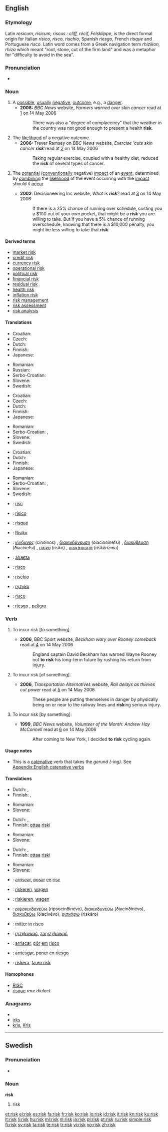 {{wikipedia}}
{{Wikisource1911Enc|risk}}
==English==

===Etymology===
{{unreferenced}} <!-- contradicts OED for "risk" and DRAE for "riesgo"; disputed at [[Wiktionary:Feedback]] -->
Latin ''resicum, risicum, riscus : cliff, récif, Felsklippe'', is the direct formal
origin for Italian ''risico, risco, rischio'', Spanish ''riesgo'', French ''risque'' and Portuguese ''risco''.  Latin word comes from a Greek navigation term ''rhizikon, rhiza'' which meant "root, stone, cut of the firm land" and was a metaphor for "difficulty to avoid in the sea".

===Pronunciation===
* {{audio|En-us-risk.ogg|Audio (US)}}

===Noun===
{{en-noun}}

# A [[possible]], [[usually]] [[negative]], [[outcome]], e.g., a [[danger]].
#* '''2006:''' ''BBC News'' website, ''Farmers warned over skin cancer'' read at [http://news.bbc.co.uk/1/hi/northern_ireland/4764525.stm] on 14 May 2006
#*: There was also a "degree of complacency" that the weather in the country was not good enough to present a health '''risk'''.
# The [[likelihood]] of a negative outcome.
#* '''2006:''' Trever Ramsey on ''BBC News'' website, ''Exercise 'cuts skin cancer '''risk'''' ''read at [http://news.bbc.co.uk/1/hi/health/4764535.stm] on 14 May 2006
#*: Taking regular exercise, coupled with a healthy diet, reduced the '''risk''' of several types of cancer.
# {{italbrac|Formal use in business, engineering, etc.}} The [[potential]] ([[conventionally]] negative) [[impact]] of an [[event]], determined by [[combining]] the [[likelihood]] of the event occurring with the [[impact]] should it [[occur]].
#* '''2002''': Decisioneering Inc website, ''What is '''risk'''?'' read at [http://www.decisioneering.com/risk-analysis.html] on 14 May 2006
#*: If there is a 25% chance of running over schedule, costing you a $100 out of your own pocket, that might be a '''risk''' you are willing to take. But if you have a 5% chance of running overschedule, knowing that there is a $10,000 penalty, you might be less willing to take that '''risk'''.

====Derived terms====
* [[market risk]]
* [[credit risk]]
* [[currency risk]]
* [[operational risk]]
* [[political risk]]
* [[financial risk]]
* [[residual risk]]
* [[health risk]]
* [[inflation risk]]
* [[risk management]]
* [[risk assessment]]
* [[risk analysis]]

====Translations====
{{trans-top|possible, usually negative, outcome}}
* Croatian: {{t-|hr|rizik|m|alt=rìzik}}
* Czech: {{t-|cs|riziko|n}}
* Dutch: {{t+|nl|risico|n}}
* Finnish: {{t+|fi|riski}}
* Japanese: {{t+|ja|リスク|tr=risuku}}
{{trans-mid}}
* Romanian: {{t+|ro|risc|n}}
* Russian: {{t+|ru|риск|m}}
* Serbo-Croatian: {{tø|sh|rizik|xs=Serbo-Croatian}}
* Slovene: {{t+|sl|tveganje|n}}
* Swedish: {{t+|sv|risk|c}}
{{trans-bottom}}

{{trans-top|likelihood of a negative outcome}}
* Croatian: {{t-|hr|rizik|m|alt=rìzik}}
* Czech: {{t-|cs|riziko|n}}
* Dutch: {{t+|nl|risico|n}}
* Finnish: {{t+|fi|riski}}
* Japanese: {{t+|ja|リスク|tr=risuku}}
{{trans-mid}}
* Romanian: {{t+|ro|risc|n}}
* Serbo-Croatian: {{tø|sh|rizik|xs=Serbo-Croatian}},  {{tø|sh|opasnost|xs=Serbo-Croatian}}
* Slovene: {{t+|sl|tveganje|n}}
* Swedish: {{t+|sv|risk|c}}
{{trans-bottom}}

{{trans-top|potential (conventionally negative) impact of an event}}
* Croatian: {{t-|hr|rizik|m|alt=rìzik}}
* Dutch: {{t+|nl|risico|n}}
* Finnish: {{t+|fi|riski}}
* Japanese: {{t+|ja|リスク|tr=risuku}}
{{trans-mid}}
* Romanian: {{t+|ro|risc|n}}
* Serbo-Croatian: {{tø|sh|rizik|xs=Serbo-Croatian}},  {{tø|sh|opasnost|xs=Serbo-Croatian}}
* Slovene: {{t+|sl|tveganje|n}}
* Swedish: {{t+|sv|risk|c}}
{{trans-bottom}}

{{checktrans-top}}
* {{ttbc|Catalan}}: [[risc]] {{m}}
* {{ttbc|Dutch}}: [[risico]] {{n}}
* {{ttbc|French}}: [[risque]] {{m}}
* {{ttbc|German}}: [[Risiko]] {{n}}
* {{ttbc|Greek}}: [[κίνδυνος]] (cínðinos) {{m}}, [[διακινδύνευση]] (ðiacinðínefsi) {{f}}, [[διακύβευση]] (ðiacívefsi) {{f}}, [[ρίσκο]] (rísko) {{n}}, [[ρισκάρισμα]] (riskárizma) {{n}}
{{trans-mid}}
* {{ttbc|Icelandic}}: [[áhætta]] {{f}}
* {{ttbc|Interlingua}}: [[risco]]
* {{ttbc|Italian}}: [[rischio]] {{m}}
* {{ttbc|Polish}}: [[ryzyko]] {{n}}
* {{ttbc|Portuguese}}: [[risco]] {{m}}
* {{ttbc|Spanish}}: [[riesgo]] {{m}}, [[peligro]] {{m}}
{{trans-bottom}}

===Verb===
{{en-verb|risks|risking|risked}}

# {{transitive}} To incur risk [to something].
#* '''2006''', BBC Sport website, ''Beckham wary over Rooney comeback'' read at [http://news.bbc.co.uk/sport1/hi/football/world_cup_2006/teams/england/4769433.stm] on 14 May 2006
#*: England captain David Beckham has warned Wayne Rooney not '''to risk''' his long-term future by rushing his return from injury.
# {{transitive}} To incur risk [of something].
#* '''2006''', ''Transportation Alternatives'' website, ''Rail delays as thieves cut power'' read at [http://news.bbc.co.uk/1/hi/england/merseyside/4972476.stm] on 14 May 2006
#*: These people are putting themselves in danger by physically being on or near to the railway lines and '''risk'''ing serious injury.
# {{transitive}} To incur risk [by something].
#* '''1999''', ''BBC News'' website, ''Volunteer of the Month: Andrew Hay McConnell'' read at [http://www.transalt.org/press/magazine/994Summer/12volunteer.html] on 14 May 2006
#*: After coming to New York, I decided '''to risk''' cycling again.

====Usage notes====
* This is a [[catenative]] verb that takes the ''gerund (-ing)''. See [[Appendix:English catenative verbs]]

====Translations====
{{trans-top|to incur risk to something}}
* Dutch: {{t|nl|risico nemen}},  {{t|nl|riskeren}}
* Finnish: {{t+|fi|vaarantaa}}, {{t-|fi|riskeerata}}
{{trans-mid}}
* Romanian: {{t+|ro|risca}}
* Slovene: {{t+|sl|tvegati}}
{{trans-bottom}}

{{trans-top|to incur risk of something}}
* Dutch: {{t|nl|risico nemen}},  {{t|nl|riskeren}}
* Finnish: [[ottaa]] [[riski]]
{{trans-mid}}
* Romanian: {{t+|ro|risca}}
* Slovene: {{t+|sl|tvegati}}
{{trans-bottom}}

{{trans-top|to incur risk by something}}
* Dutch: {{t|nl|risico nemen}},  {{t|nl|riskeren}}
* Finnish: [[ottaa]] [[riski]]
{{trans-mid}}
* Romanian: {{t+|ro|risca}}
* Slovene: {{t+|sl|tvegati}}
{{trans-bottom}}

{{checktrans-top}}
* {{ttbc|Catalan}}: [[arriscar]], [[posar]] [[en]] [[risc]]
* {{ttbc|Dutch}}: [[riskeren]], [[wagen]]
* {{ttbc|German}}: [[riskieren]], [[wagen]]
* {{ttbc|Greek}}: [[ριψοκινδυνεύω]] (ripsocinðinévo), [[διακινδυνεύω]] (ðiacinðinévo), [[διακυβεύω]] (ðiacivévo), [[ρισκάρω]] (riskáro)
* {{ttbc|Interlingua}}: [[mitter]] [[in]] [[risco]]
{{trans-mid}}
* {{ttbc|Polish}}: [[ryzykować]], [[zaryzykować]]
* {{ttbc|Portuguese}}: [[arriscar]], [[pôr]] [[em]] [[risco]]
* {{ttbc|Spanish}}: [[arriesgar]], [[poner]] [[en]] [[riesgo]]
* {{ttbc|Swedish}}: [[riskera]], [[ta en risk]]
{{trans-bottom}}

====Homophones====
* [[RISC]]
* [[risque]] ''rare dialect''

===Anagrams===
* {{alphagram|ikrs}}
* [[irks#English|irks]]
* [[kris#English|kris]], [[Kris#English|Kris]]

----

==Swedish==

===Pronunciation===
* {{audio|Sv-risk.ogg|audio}}

===Noun===
{{sv-noun-reg-er}}
'''risk''' {{c}}

# risk

[[et:risk]]
[[el:risk]]
[[es:risk]]
[[fa:risk]]
[[fr:risk]]
[[ko:risk]]
[[io:risk]]
[[id:risk]]
[[it:risk]]
[[kn:risk]]
[[ku:risk]]
[[lt:risk]]
[[li:risk]]
[[hu:risk]]
[[ml:risk]]
[[nl:risk]]
[[ja:risk]]
[[pl:risk]]
[[pt:risk]]
[[ru:risk]]
[[simple:risk]]
[[fi:risk]]
[[sv:risk]]
[[ta:risk]]
[[te:risk]]
[[tr:risk]]
[[vi:risk]]
[[vo:risk]]
[[zh:risk]]